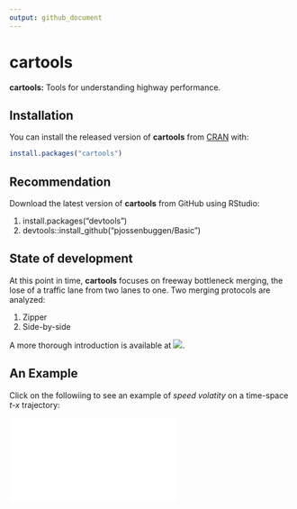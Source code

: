 ```yaml
---
output: github_document
---
```


<!-- README.md is generated from README.Rmd. Please edit that file -->


# cartools

<!-- badges: start -->
<!-- badges: end -->

**cartools:** Tools for understanding highway performance.

## Installation

You can install the released version of **cartools** from [CRAN](https://CRAN.R-project.org) with:

``` r
install.packages("cartools")
```

## Recommendation

Download the latest version of **cartools** from GitHub using RStudio:   

1. install.packages("devtools")
2. devtools::install_github("pjossenbuggen/Basic")

## State of development

At this point in time, **cartools** focuses on freeway bottleneck merging, the lose of a traffic lane from two lanes to one. Two merging protocols are analyzed:

1. Zipper
2. Side-by-side

A more thorough introduction is available at ![](http://pjossenbruggen.github.io/cartools).


## An Example

Click on the followiing to see an example of _speed volatity_ on a time-space *t-x*  trajectory: 

![](Merge.pdf)



